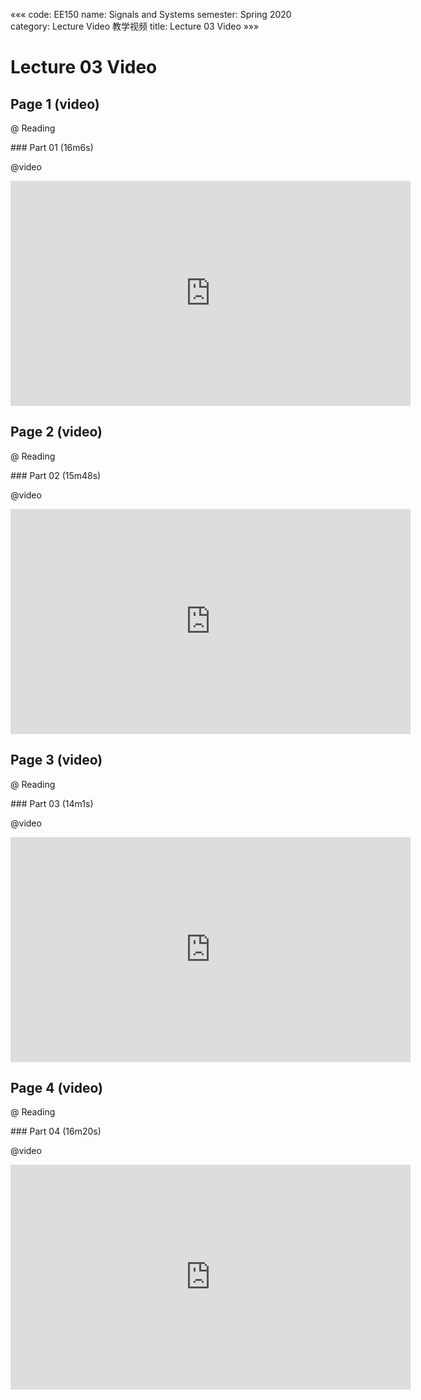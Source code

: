 «««
code: EE150
name: Signals and Systems
semester: Spring 2020
category: Lecture Video 教学视频
title: Lecture 03 Video
»»»

# Lecture 03 Video

## Page 1 (video)

@ Reading

<div class="markdown-body">
### Part 01 (16m6s)
</div>

@video

<iframe src="https://watchsb.com/e/hnvih8mjg22u.html" frameborder=0 marginwidth=0 marginheight=0 scrolling=no width=640 height=360 allowfullscreen></iframe>


## Page 2 (video)

@ Reading

<div class="markdown-body">
### Part 02 (15m48s)
</div>

@video

<iframe src="https://watchsb.com/e/urmoswy6kurc.html" frameborder=0 marginwidth=0 marginheight=0 scrolling=no width=640 height=360 allowfullscreen></iframe>


## Page 3 (video)

@ Reading

<div class="markdown-body">
### Part 03 (14m1s)
</div>

@video

<iframe src="https://watchsb.com/e/yoovswomf3i5.html" frameborder=0 marginwidth=0 marginheight=0 scrolling=no width=640 height=360 allowfullscreen></iframe>


## Page 4 (video)

@ Reading

<div class="markdown-body">
### Part 04 (16m20s)
</div>

@video

<iframe src="https://watchsb.com/e/6omodz42rgw7.html" frameborder=0 marginwidth=0 marginheight=0 scrolling=no width=640 height=360 allowfullscreen></iframe>



